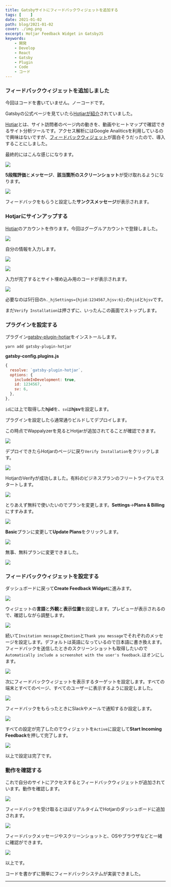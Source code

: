 ```yaml
---
title: Gatsbyサイトにフィードバックウィジェットを追加する
tags: [    ]
date: 2021-01-02
path: blog/2021-01-02
cover: ./img.png
excerpt: Hotjar Feedback Widget in GatsbyJS
keywords:
    - 開発
    - Develop
    - React
    - Gatsby
    - Plugin
    - Code
    - コード
---
```


### フィードバックウィジェットを追加しました

今回はコードを書いていません。ノーコードです。

Gatsbyの公式ページを見ていたら[Hotjarが紹介](https://www.gatsbyjs.com/plugins)されていました。

[Hotjar](https://www.hotjar.com)とは、サイト訪問者のページ内の動きを、動画やヒートマップで確認できるサイト分析ツールです。アクセス解析にはGoogle Analiticsを利用しているので興味はないですが、[フィードバックウィジェット](https://www.hotjar.com/incoming-feedback/)が面白そうだったので、導入することにしました。

最終的にはこんな感じになります。

![](./img1.png)

**5段階評価**と**メッセージ**、**該当箇所のスクリーンショット**が受け取れるようになります。

![](./img2.png)

フィードバックをもらうと設定した**サンクスメッセージ**が表示されます。

### Hotjarにサインアップする

[Hotjar](https://www.hotjar.com)のアカウントを作ります。今回はグーグルアカウントで登録しました。

![](./img3.png)

自分の情報を入力します。

![](./img4.png)

![](./img5.png)

入力が完了するとサイト埋め込み用のコードが表示されます。

![](./img6.png)

必要なのは5行目の`h._hjSettings={hjid:1234567,hjsv:6};`の`hjid`と`hjsv`です。

まだ`Verify Installation`は押さずに、いったんこの画面でストップします。

### プラグインを設定する

プラグイン[gatsby-plugin-hotjar](https://www.gatsbyjs.com/plugins/gatsby-plugin-hotjar)をインストールします。

```shell
yarn add gatsby-plugin-hotjar
```

**gatsby-config.plugins.js**

```javascript
{
  resolve: `gatsby-plugin-hotjar`,
  options: {
    includeInDevelopment: true,
    id: 1234567,
    sv: 6,
  },
},
```

`id`には上で取得した**hjid**を、`sv`は**hjsv**を設定します。

プラグインを設定したら通常通りビルドしてデプロイします。

この時点でWappalyzerを見るとHotjarが追加されてることが確認できます。

![](./img7.png)

デプロイできたらHotjarのページに戻り`Verify Installation`をクリックします。

![](./img8.png)

HotjarのVerifyが成功しました。有料のビジネスプランのフリートライアルでスタートします。

![](./img9.png)

とりあえず無料で使いたいのでプランを変更します。**Settings**→**Plans & Billing**にすすみます。

![](./img10.png)

**Basic**プランに変更して**Update Plans**をクリックします。

![](./img11.png)

無事、無料プランに変更できました。

![](./img12.png)

### フィードバックウィジェットを設定する

ダッシュボードに戻って**Create Feedback Widget**に進みます。

![](./img13.png)

ウィジェットの**言語**と**外観**と**表示位置**を設定します。プレビューが表示されるので、確認しながら調整します。

![](./img14.png)

続いて`Invitation message`と`Emotion`と`Thank you message`でそれぞれのメッセージを設定します。デフォルトは英語になっているので日本語に書き換えます。フィードバックを送信したときのスクリーンショットも取得したいので`Automatically include a screenshot with the user's feedback.`はオンにします。

![](./img15.png)

次にフィードバックウィジェットを表示するターゲットを設定します。すべての端末とすべてのページ、すべてのユーザーに表示するように設定しました。

![](./img16.png)

フィードバックをもらったときにSlackやメールで通知するか設定します。

![](./img17.png)

すべての設定が完了したのでウィジェットを`Active`に設定して**Start Incoming Feedback**を押して完了します。

![](./img18.png)

以上で設定は完了です。

### 動作を確認する

これで自分のサイトにアクセスするとフィードバックウィジェットが追加されています。動作を確認します。

![](./img19.png)

フィードバックを受け取るとほぼリアルタイムでHotjarのダッシュボードに追加されます。

![](./img20.png)

フィードバックメッセージやスクリーンショットと、OSやブラウザなどと一緒に確認ができます。

![](./img21.png)

以上です。

コードを書かずに簡単にフィードバックシステムが実装できました。

---